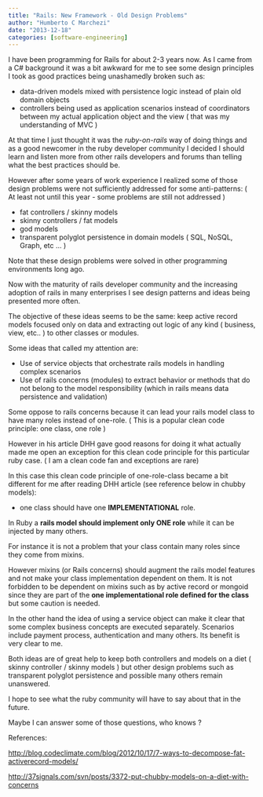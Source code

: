 ```yaml
---
title: "Rails: New Framework - Old Design Problems"
author: "Humberto C Marchezi"
date: "2013-12-18"
categories: [software-engineering]
---
```


<div dir="ltr" style="text-align: left;" trbidi="on">

I have been programming for Rails for about 2-3 years now. As I came
from a C\# background it was a bit awkward for me to see some design
principles I took as good practices being unashamedly broken such as:  
  

-   data-driven models mixed with persistence logic instead of plain old
    domain objects
-   controllers being used as application scenarios instead of
    coordinators between my actual application object and the view (
    that was my understanding of MVC )

<div>

At that time I just thought it was the *ruby-on-rails* way of doing
things and as a good newcomer in the ruby developer community I decided
I should learn and listen more from other rails developers and forums
than telling what the best practices should be.

</div>

<div>

  

</div>

<div>

However after some years of work experience I realized some of those
design problems were not sufficiently addressed for some anti-patterns:
( At least not until this year - some problems are still not addressed )

</div>

<div>

-   fat controllers / skinny models
-   skinny controllers / fat models
-   god models
-   transparent polyglot persistence in domain models ( SQL, NoSQL,
    Graph, etc ... )

<div>

Note that these design problems were solved in other programming
environments long ago.

</div>

<div>

  

</div>

<div>

Now with the maturity of rails developer community and the increasing
adoption of rails in many enterprises I see design patterns and ideas
being presented more often. 

</div>

</div>

<div>

The objective of these ideas seems to be the same: keep active record
models focused only on data and extracting out logic of any kind (
business, view, etc.. ) to other classes or modules.

</div>

<div>

Some ideas that called my attention are:

</div>

<div>

-   Use of service objects that orchestrate rails models in handling
    complex scenarios
-   Use of rails concerns (modules) to extract behavior or methods that
    do not belong to the model responsibility (which in rails means data
    persistence and validation)

<div>

Some oppose to rails concerns because it can lead your rails model class
to have many roles instead of one-role. ( This is a popular clean code
principle: one class, one role )

</div>

<div>

However in his article DHH gave good reasons for doing it what actually
made me open an exception for this clean code principle for this
particular ruby case. ( I am a clean code fan and exceptions are rare)

</div>

<div>

  

</div>

<div>

In this case this clean code principle of one-role-class became a bit
different for me after reading DHH article (see reference below in
chubby models): 

</div>

<div>

-   one class should have one **IMPLEMENTATIONAL** role. 

</div>

<div>

In Ruby a **rails model should implement only ONE role** while it can be
injected by many others.

</div>

<div>

For instance it is not a problem that your class contain many roles
since they come from mixins.

</div>

<div>

However mixins (or Rails concerns) should augment the rails model
features and not make your class implementation dependent on them. It is
not forbidden to be dependent on mixins such as by active record or
mongoid since they are part of the **one implementational role defined
for the class** but some caution is needed.

</div>

<div>

  

</div>

<div>

In the other hand the idea of using a service object can make it clear
that some complex business concepts are executed separately. Scenarios
include payment process, authentication and many others. Its benefit is
very clear to me.

</div>

<div>

  

</div>

<div>

Both ideas are of great help to keep both controllers and models on a
diet ( skinny controller / skinny models ) but other design problems
such as transparent polyglot persistence and possible many others remain
unanswered.

</div>

<div>

  

</div>

<div>

I hope to see what the ruby community will have to say about that in the
future.

</div>

<div>

Maybe I can answer some of those questions, who knows ?

</div>

<div>

  

</div>

</div>

<div>

References:

</div>

<div>

<http://blog.codeclimate.com/blog/2012/10/17/7-ways-to-decompose-fat-activerecord-models/>

</div>

<div>

<http://37signals.com/svn/posts/3372-put-chubby-models-on-a-diet-with-concerns>

</div>

<div>

  

</div>

<div>

  

</div>

<div>

  

</div>

<div>

  

</div>

<div>

  

</div>

<div>

  

</div>

<div>

  

</div>

<div>

  

</div>

<div>

  

</div>

</div>
